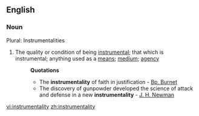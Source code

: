 ==English==

===Noun===
Plural: Instrumentalities
#The quality or condition of being [[instrumental]]; that which is instrumental; anything used as a [[means]]; [[medium]]; [[agency]] 
#:'''Quotations'''
#:*The '''instrumentality''' of faith in justification - [[Bp. Burnet]]
#:*The discovery of gunpowder developed the science of attack and defense in a new '''instrumentality''' - [[J. H. Newman]]

[[vi:instrumentality]]
[[zh:instrumentality]]